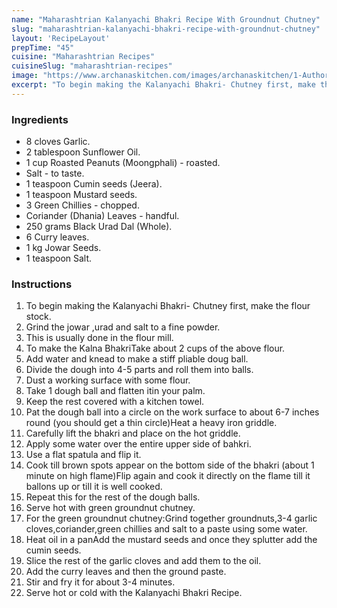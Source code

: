 ---
name: "Maharashtrian Kalanyachi Bhakri Recipe With Groundnut Chutney"
slug: "maharashtrian-kalanyachi-bhakri-recipe-with-groundnut-chutney"
layout: 'RecipeLayout'
prepTime: "45"
cuisine: "Maharashtrian Recipes"
cuisineSlug: "maharashtrian-recipes"
image: "https://www.archanaskitchen.com/images/archanaskitchen/1-Author/madhulia/Kalanyachi_Bhakri_Chutney.jpg"
excerpt: "To begin making the Kalanyachi Bhakri- Chutney first, make the flour stock"
---

### Ingredients

- 8 cloves Garlic.
- 2 tablespoon Sunflower Oil.
- 1 cup Roasted Peanuts (Moongphali) - roasted.
- Salt - to taste.
- 1 teaspoon Cumin seeds (Jeera).
- 1 teaspoon Mustard seeds.
- 3 Green Chillies - chopped.
- Coriander (Dhania) Leaves - handful.
- 250 grams Black Urad Dal (Whole).
- 6 Curry leaves.
- 1 kg Jowar Seeds.
- 1 teaspoon Salt.

### Instructions

1. To begin making the Kalanyachi Bhakri- Chutney first, make the flour stock.
1. Grind the jowar ,urad and salt to a fine powder.
1. This is usually done in the flour mill.
1. To make the Kalna BhakriTake about 2 cups of the above flour.
1. Add water and knead to make a stiff pliable doug ball.
1. Divide the dough into 4-5 parts and roll them into balls.
1. Dust a working surface with some flour.
1. Take 1 dough ball and flatten itin your palm.
1. Keep the rest covered with a kitchen towel.
1. Pat the dough ball into a circle on the work surface to about 6-7 inches round (you should get a thin circle)Heat a heavy iron griddle.
1. Carefully lift the bhakri and place on the hot griddle.
1. Apply some water over the entire upper side of bahkri.
1. Use a flat spatula and flip it.
1. Cook till brown spots appear on the bottom side of the bhakri (about 1 minute on high flame)Flip again and cook it directly on the flame till it ballons up or till it is well cooked.
1. Repeat this for the rest of the dough balls.
1. Serve hot with green groundnut chutney.
1. For the green groundnut chutney:Grind together groundnuts,3-4 garlic cloves,coriander,green chillies and salt to a paste using some water.
1. Heat oil in a panAdd the mustard seeds and once they splutter add the cumin seeds.
1. Slice the rest of the garlic cloves and add them to the oil.
1. Add the curry leaves and then the ground paste.
1. Stir and fry it for about 3-4 minutes.
1. Serve hot or cold with the Kalanyachi Bhakri Recipe.
